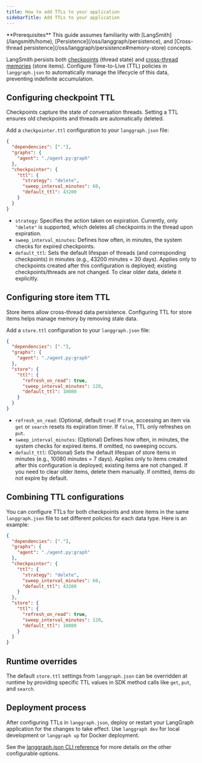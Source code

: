```yaml
---
title: How to add TTLs to your application
sidebarTitle: Add TTLs to your application
---
```

<Tip>
**Prerequisites**
This guide assumes familiarity with [LangSmith](/langsmith/home), [Persistence](/oss/langgraph/persistence), and [Cross-thread persistence](/oss/langgraph/persistence#memory-store) concepts.
</Tip>

LangSmith persists both [checkpoints](/oss/langgraph/persistence#checkpoints) (thread state) and [cross-thread memories](/oss/langgraph/persistence#memory-store) (store items). Configure Time-to-Live (TTL) policies in `langgraph.json` to automatically manage the lifecycle of this data, preventing indefinite accumulation.

## Configuring checkpoint TTL

Checkpoints capture the state of conversation threads. Setting a TTL ensures old checkpoints and threads are automatically deleted.

Add a `checkpointer.ttl` configuration to your `langgraph.json` file:

```json
{
  "dependencies": ["."],
  "graphs": {
    "agent": "./agent.py:graph"
  },
  "checkpointer": {
    "ttl": {
      "strategy": "delete",
      "sweep_interval_minutes": 60,
      "default_ttl": 43200
    }
  }
}
```

* `strategy`: Specifies the action taken on expiration. Currently, only `"delete"` is supported, which deletes all checkpoints in the thread upon expiration.
* `sweep_interval_minutes`: Defines how often, in minutes, the system checks for expired checkpoints.
* `default_ttl`: Sets the default lifespan of threads (and corresponding checkpoints) in minutes (e.g., 43200 minutes = 30 days). Applies only to checkpoints created after this configuration is deployed; existing checkpoints/threads are not changed. To clear older data, delete it explicitly.

## Configuring store item TTL

Store items allow cross-thread data persistence. Configuring TTL for store items helps manage memory by removing stale data.

Add a `store.ttl` configuration to your `langgraph.json` file:

```json
{
  "dependencies": ["."],
  "graphs": {
    "agent": "./agent.py:graph"
  },
  "store": {
    "ttl": {
      "refresh_on_read": true,
      "sweep_interval_minutes": 120,
      "default_ttl": 10080
    }
  }
}
```

* `refresh_on_read`: (Optional, default `true`) If `true`, accessing an item via `get` or `search` resets its expiration timer. If `false`, TTL only refreshes on `put`.
* `sweep_interval_minutes`: (Optional) Defines how often, in minutes, the system checks for expired items. If omitted, no sweeping occurs.
* `default_ttl`: (Optional) Sets the default lifespan of store items in minutes (e.g., 10080 minutes = 7 days). Applies only to items created after this configuration is deployed; existing items are not changed. If you need to clear older items, delete them manually. If omitted, items do not expire by default.

## Combining TTL configurations

You can configure TTLs for both checkpoints and store items in the same `langgraph.json` file to set different policies for each data type. Here is an example:

```json
{
  "dependencies": ["."],
  "graphs": {
    "agent": "./agent.py:graph"
  },
  "checkpointer": {
    "ttl": {
      "strategy": "delete",
      "sweep_interval_minutes": 60,
      "default_ttl": 43200
    }
  },
  "store": {
    "ttl": {
      "refresh_on_read": true,
      "sweep_interval_minutes": 120,
      "default_ttl": 10080
    }
  }
}
```

## Runtime overrides

The default `store.ttl` settings from `langgraph.json` can be overridden at runtime by providing specific TTL values in SDK method calls like `get`, `put`, and `search`.

## Deployment process

After configuring TTLs in `langgraph.json`, deploy or restart your LangGraph application for the changes to take effect. Use `langgraph dev` for local development or `langgraph up` for Docker deployment.

See the [langgraph.json CLI reference](https://langchain-ai.github.io/langgraph/reference/configuration/#configuration-file) for more details on the other configurable options.
